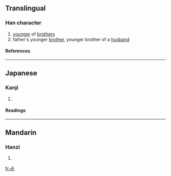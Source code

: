 ==Translingual==
===Han character===
{{Han char|rn=42|rad=小|as=03|sn=6|four=|canj=X卜一火 (XYMF), 卜一火 (YMF)}}
# [[younger]] of [[brother]]s
# father's younger [[brother]], younger brother of a [[husband]]
====References====
{{Han ref|kx=0297.050|dkj=07483|dj=0591.070|hdz=10562.100|uh=5C17|ud=23575}}
----
==Japanese==
===Kanji===
{{ja-kanji|grade=|rs=小03}}
# {{defn|Japanese}} 
====Readings====
{{ja-readings|on=[[しゅく]] (shuku)|kun=[[まめ]] (mame)}}
----
==Mandarin==
===Hanzi===
{{cmn-hanzi|pin=[[shú]] (shu2)|wg=shu<sup>2</sup>}}
# {{defn|Mandarin}}

[[fr:尗]]